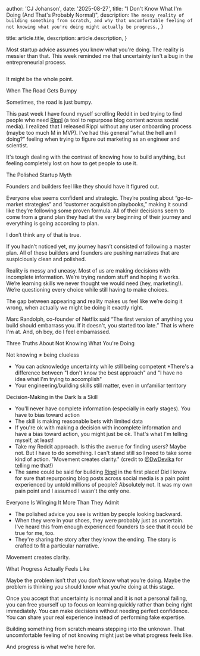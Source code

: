 
  author: 'CJ Johanson',
  date: '2025-08-27',
  title: "I Don't Know What I'm Doing (And That's Probably Normal)",
  description: `The messy reality of building something from scratch, and why that uncomfortable
  feeling of not knowing what you're doing might actually be progress.`,
}

  title: article.title,
  description: article.description,
}


Most startup advice assumes you know what you're doing. The reality is messier than that.
This week reminded me that uncertainty isn't a bug in the entrepreneurial process.

<Image src={uncertain_road} alt="" />

It might be the whole point.

<Header1 spacing="tight">When The Road Gets Bumpy</Header1>

Sometimes, the road is just bumpy.

This past week I have found myself scrolling Reddit in bed trying to find people who need <a href="https://postrippl.co" target="_blank" rel="noopener noreferrer">Rippl</a> (a tool to repurpose 
blog content across social media). I realized that I released Rippl without any user onboarding process (maybe too 
much M in MVP). I’ve had this general “what the hell am I doing?” feeling when trying to figure out marketing as an 
engineer and scientist.

It's tough dealing with the contrast of knowing how to build anything, but feeling completely lost on how to get people to use it.

<Header1 spacing="tight">The Polished Startup Myth</Header1>

Founders and builders feel like they should have it figured out.

Everyone else seems confident and strategic. They’re posting about “go-to-market strategies” and “customer acquisition playbooks,” 
making it sound like they’re following some proven formula. All of their decisions seem to come from a grand plan they had at the very 
beginning of their journey and everything is going according to plan.

I don’t think any of that is true.

If you hadn’t noticed yet, my journey hasn’t consisted of following a master plan. All of these builders and founders are pushing narratives 
that are suspiciously clean and polished.

Reality is messy and uneasy. Most of us are making decisions with incomplete information. We’re trying random stuff and hoping it works. 
We’re learning skills we never thought we would need (hey, marketing!). We’re questioning every choice while still having to make choices.

The gap between appearing and reality makes us feel like we’re doing it wrong, when actually we might be doing it exactly right.

Marc Randolph, co-founder of Netflix said “The first version of anything you build should embarrass you. If it doesn't, you started too late.” 
That is where I'm at. And, oh boy, do I feel embarrassed.

<Header1 spacing="tight">Three Truths About Not Knowing What You're Doing</Header1>

<TightGroup>

<Header3>Not knowing ≠ being clueless</Header3>

  * You can acknowledge uncertainty while still being competent
  *There's a difference between "I don't know the best approach" and "I have no idea what I'm trying to accomplish"
  * Your engineering/building skills still matter, even in unfamiliar territory

</TightGroup>

<TightGroup>

<Header3>Decision-Making in the Dark Is a Skill</Header3>

  * You'll never have complete information (especially in early stages). You have to bias toward action
  * The skill is making reasonable bets with limited data
  * If you're ok with making a decision with incomplete information and have a bias toward action, you might just be ok. That's what I'm telling myself, at least!
  * Take my Reddit approach. Is this the avenue for finding users? Maybe not. But I have to do something. I can't stand still so I need to take some kind 
  of action. "Movement creates clarity." (credit to [@DwDevika](https://x.com/DwDevika) for telling me that!)
  * The same could be said for building <a href="https://postrippl.co" target="_blank" rel="noopener noreferrer">Rippl</a> in the first place! Did I know for sure that repurposing blog posts across social media is a pain point experienced 
  by untold millions of people? Absolutely not. It was my own pain point and I assumed I wasn't the only one.

</TightGroup>

<TightGroup>

<Header3>Everyone Is Winging It More Than They Admit</Header3>

* The polished advice you see is written by people looking backward.
* When they were in your shoes, they were probably just as uncertain. I've heard this from enough experienced founders to see that it could be true for me, too.
* They're sharing the story after they know the ending. The story is crafted to fit a particular narrative.

</TightGroup>

<PullQuote spacing="loose">Movement creates clarity.</PullQuote>

<Header1 spacing="tight">What Progress Actually Feels Like</Header1>

Maybe the problem isn’t that you don’t know what you’re doing. Maybe the problem is thinking you should know what you’re doing at this stage.

Once you accept that uncertainty is normal and it is not a personal failing, you can free yourself up to focus on learning quickly rather than being right immediately. You can make decisions without needing perfect confidence. You can share your real experience instead of performing fake expertise.

<SpacedGroup spacing="tight">

Building something from scratch means stepping into the unknown. That uncomfortable feeling of not knowing might just be what progress feels like.

And progress is what we're here for.

</SpacedGroup>
